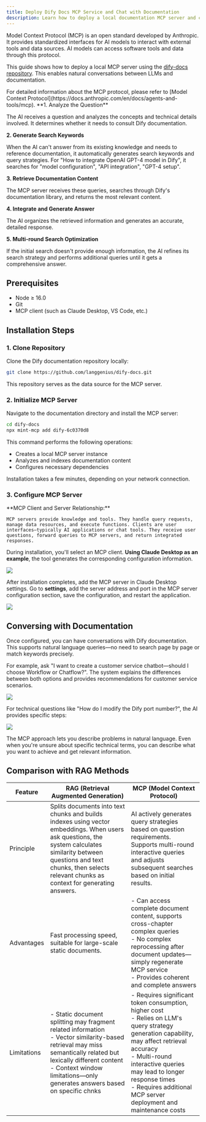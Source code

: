 ```yaml
---
title: Deploy Dify Docs MCP Service and Chat with Documentation
description: Learn how to deploy a local documentation MCP server and chat with documentation using AI.
---
```


Model Context Protocol (MCP) is an open standard developed by Anthropic. It provides standardized interfaces for AI models to interact with external tools and data sources. AI models can access software tools and data through this protocol.

This guide shows how to deploy a local MCP server using the [dify-docs repository](https://github.com/langgenius/dify-docs). This enables natural conversations between LLMs and documentation.

<Info>
    For detailed information about the MCP protocol, please refer to [Model Context Protocol](https://docs.anthropic.com/en/docs/agents-and-tools/mcp).
</Info>

<Accordion title="How It Works">
**1. Analyze the Question**

The AI receives a question and analyzes the concepts and technical details involved. It determines whether it needs to consult Dify documentation.

**2. Generate Search Keywords**

When the AI can't answer from its existing knowledge and needs to reference documentation, it automatically generates search keywords and query strategies. For "How to integrate OpenAI GPT-4 model in Dify", it searches for "model configuration", "API integration", "GPT-4 setup".

**3. Retrieve Documentation Content**

The MCP server receives these queries, searches through Dify's documentation library, and returns the most relevant content.

**4. Integrate and Generate Answer**

The AI organizes the retrieved information and generates an accurate, detailed response.

**5. Multi-round Search Optimization**

If the initial search doesn't provide enough information, the AI refines its search strategy and performs additional queries until it gets a comprehensive answer.
</Accordion>

## Prerequisites

- Node ≥ 16.0
- Git
- MCP client (such as Claude Desktop, VS Code, etc.)

## Installation Steps

### 1. Clone Repository

Clone the Dify documentation repository locally:

```bash
git clone https://github.com/langgenius/dify-docs.git
```

This repository serves as the data source for the MCP server.

### 2. Initialize MCP Server

Navigate to the documentation directory and install the MCP server:

```bash
cd dify-docs
npx mint-mcp add dify-6c0370d8
```

This command performs the following operations:
- Creates a local MCP server instance
- Analyzes and indexes documentation content
- Configures necessary dependencies

Installation takes a few minutes, depending on your network connection.

### 3. Configure MCP Server

<Info>
    **MCP Client and Server Relationship:**
    
    MCP servers provide knowledge and tools. They handle query requests, manage data resources, and execute functions. Clients are user interfaces—typically AI applications or chat tools. They receive user questions, forward queries to MCP servers, and return integrated responses.
</Info>

During installation, you'll select an MCP client. **Using Claude Desktop as an example**, the tool generates the corresponding configuration information.

![](https://assets-docs.dify.ai/2025/05/722c689b1c27d86c183c09dfda7a6a39.png)

After installation completes, add the MCP server in Claude Desktop settings. Go to **settings**, add the server address and port in the MCP server configuration section, save the configuration, and restart the application.

![](https://assets-docs.dify.ai/2025/05/a332247103fb9a7dcf5b1a891979ce86.png)

## Conversing with Documentation

Once configured, you can have conversations with Dify documentation. This supports natural language queries—no need to search page by page or match keywords precisely.

For example, ask "I want to create a customer service chatbot—should I choose Workflow or Chatflow?". The system explains the differences between both options and provides recommendations for customer service scenarios.

![](https://assets-docs.dify.ai/2025/05/10d6a23693e894b2cbac85946eb22da5.png)

For technical questions like "How do I modify the Dify port number?", the AI provides specific steps:

![](https://assets-docs.dify.ai/2025/05/e83881dbe69ea135760c4e04f6a7ce98.png)

The MCP approach lets you describe problems in natural language. Even when you're unsure about specific technical terms, you can describe what you want to achieve and get relevant information.

## Comparison with RAG Methods

| Feature | RAG (Retrieval Augmented Generation) | MCP (Model Context Protocol) |
|---------|-------------------------------------|-----------------------------|
| Principle | Splits documents into text chunks and builds indexes using vector embeddings. When users ask questions, the system calculates similarity between questions and text chunks, then selects relevant chunks as context for generating answers. | AI actively generates query strategies based on question requirements. Supports multi-round interactive queries and adjusts subsequent searches based on initial results. |
| Advantages | Fast processing speed, suitable for large-scale static documents. | - Can access complete document content, supports cross-chapter complex queries<br/>- No complex reprocessing after document updates—simply regenerate MCP service<br/>- Provides coherent and complete answers |
| Limitations | - Static document splitting may fragment related information<br/>- Vector similarity-based retrieval may miss semantically related but lexically different content<br/>- Context window limitations—only generates answers based on specific chnks | - Requires significant token consumption, higher cost<br/>- Relies on LLM's query strategy generation capability, may affect retrieval accuracy<br/>- Multi-round interactive queries may lead to longer response times<br/>- Requires additional MCP server deployment and maintenance costs |
